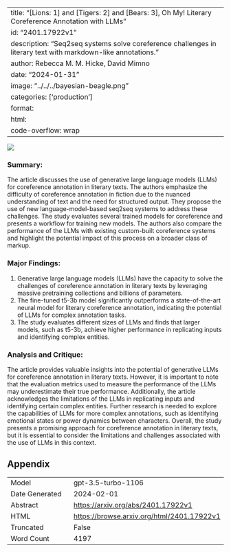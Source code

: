 
---
title: "[Lions: 1] and [Tigers: 2] and [Bears: 3], Oh My! Literary Coreference Annotation with LLMs"
id: "2401.17922v1"
description: "Seq2seq systems solve coreference challenges in literary text with markdown-like annotations."
author: Rebecca M. M. Hicke, David Mimno
date: "2024-01-31"
image: "../../../bayesian-beagle.png"
categories: ['production']
format:
  html:
    code-overflow: wrap
---

![](None)

### Summary:
The article discusses the use of generative large language models (LLMs) for coreference annotation in literary texts. The authors emphasize the difficulty of coreference annotation in fiction due to the nuanced understanding of text and the need for structured output. They propose the use of new language-model-based seq2seq systems to address these challenges. The study evaluates several trained models for coreference and presents a workflow for training new models. The authors also compare the performance of the LLMs with existing custom-built coreference systems and highlight the potential impact of this process on a broader class of markup.

### Major Findings:
1. Generative large language models (LLMs) have the capacity to solve the challenges of coreference annotation in literary texts by leveraging massive pretraining collections and billions of parameters.
2. The fine-tuned t5-3b model significantly outperforms a state-of-the-art neural model for literary coreference annotation, indicating the potential of LLMs for complex annotation tasks.
3. The study evaluates different sizes of LLMs and finds that larger models, such as t5-3b, achieve higher performance in replicating inputs and identifying complex entities.

### Analysis and Critique:
The article provides valuable insights into the potential of generative LLMs for coreference annotation in literary texts. However, it is important to note that the evaluation metrics used to measure the performance of the LLMs may underestimate their true performance. Additionally, the article acknowledges the limitations of the LLMs in replicating inputs and identifying certain complex entities. Further research is needed to explore the capabilities of LLMs for more complex annotations, such as identifying emotional states or power dynamics between characters. Overall, the study presents a promising approach for coreference annotation in literary texts, but it is essential to consider the limitations and challenges associated with the use of LLMs in this context.

## Appendix

|          |          |
|----------|----------|
| Model     | gpt-3.5-turbo-1106       |
| Date Generated     | 2024-02-01       |
| Abstract | [https://arxiv.org/abs/2401.17922v1](https://arxiv.org/abs/2401.17922v1)        |
| HTML     | [https://browse.arxiv.org/html/2401.17922v1](https://browse.arxiv.org/html/2401.17922v1)       |
| Truncated       | False       |
| Word Count       | 4197       |